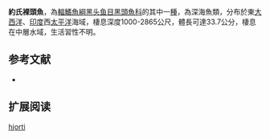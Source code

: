 {{Speciesbox
| name = 約氏裸頭魚
| status = NE
| status_system = IUCN3.1
| image = 
| image_width = 250px
| genus = Asquamiceps
| species = hjorti
| authority = [[Koefoed|Koefoed]], 1927
| synonyms = *''Alepocephalus hjorti '',Koefoed, 1927 
}}

'''約氏裸頭魚'''，為[[輻鰭魚綱|輻鰭魚綱]][[黑头鱼目|黑头鱼目]][[黑頭魚科|黑頭魚科]]的其中一[[種|種]]，為深海魚類，分布於東[[大西洋|大西洋]]、[[印度|印度]]西[[太平洋|太平洋]]海域，棲息深度1000-2865公尺，體長可達33.7公分，棲息在中層水域，生活習性不明。

==参考文献==
*{{FishBase_species|genus=Asquamiceps|species=hjorti |year=2015|month=8}}

== 扩展阅读 ==
{{refbegin}}
{{wikispecies-inline|Asquamiceps hjorti |約氏裸頭魚}}
{{refend}}
{{Taxonbar|from=Q5254767}}

[[Category:裸頭魚屬|hjorti]]